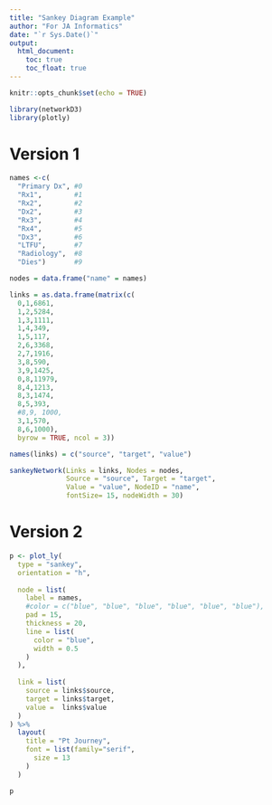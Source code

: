 ```yaml
---
title: "Sankey Diagram Example"
author: "For JA Informatics"
date: "`r Sys.Date()`"
output:
  html_document:
    toc: true
    toc_float: true
---
```


```r
knitr::opts_chunk$set(echo = TRUE)

library(networkD3)
library(plotly)
```

# Version 1

```r
names <-c(
  "Primary Dx", #0
  "Rx1",        #1
  "Rx2",        #2
  "Dx2",        #3
  "Rx3",        #4
  "Rx4",        #5
  "Dx3",        #6
  "LTFU",       #7
  "Radiology",  #8
  "Dies")       #9

nodes = data.frame("name" = names)

links = as.data.frame(matrix(c(
  0,1,6861,
  1,2,5284,
  1,3,1111,
  1,4,349,
  1,5,117,
  2,6,3368,
  2,7,1916,
  3,8,590,
  3,9,1425,
  0,8,11979,
  8,4,1213,
  8,3,1474,
  8,5,393,
  #8,9, 1000, 
  3,1,570,
  8,6,1000),
  byrow = TRUE, ncol = 3))

names(links) = c("source", "target", "value")
```

```r

sankeyNetwork(Links = links, Nodes = nodes,
              Source = "source", Target = "target",
              Value = "value", NodeID = "name",
              fontSize= 15, nodeWidth = 30)
```


# Version 2

```r

p <- plot_ly(
  type = "sankey",
  orientation = "h",
  
  node = list(
    label = names,
    #color = c("blue", "blue", "blue", "blue", "blue", "blue"),
    pad = 15,
    thickness = 20,
    line = list(
      color = "blue",
      width = 0.5
    )
  ),
  
  link = list(
    source = links$source,
    target = links$target,
    value =  links$value
  )
) %>% 
  layout(
    title = "Pt Journey",
    font = list(family="serif",
      size = 13
    )
  )


```

```r
p
```
